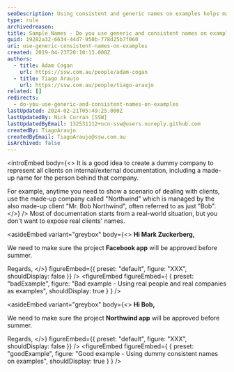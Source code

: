 ```yaml
---
seoDescription: Using consistent and generic names on examples helps maintain confidentiality and professionalism in documentation. This approach enables you to present realistic scenarios without exposing actual clients' information.
type: rule
archivedreason:
title: Sample Names - Do you use generic and consistent names on examples?
guid: 19282a32-6634-44d7-950b-778d25b7f060
uri: use-generic-consistent-names-on-examples
created: 2019-04-23T20:10:13.000Z
authors:
  - title: Adam Cogan
    url: https://ssw.com.au/people/adam-cogan
  - title: Tiago Araujo
    url: https://ssw.com.au/people/tiago-araujo
related: []
redirects:
  - do-you-use-generic-and-consistent-names-on-examples
lastUpdated: 2024-02-21T05:49:25.000Z
lastUpdatedBy: Nick Curran [SSW]
lastUpdatedByEmail: 132531112+ncn-ssw@users.noreply.github.com
createdBy: TiagoAraujo
createdByEmail: TiagoAraujo@ssw.com.au
isArchived: false
---
```


<introEmbed
  body={<>
It is a good idea to create a dummy company to represent all clients on internal/external documentation, including a made-up name for the person behind that company.

For example, anytime you need to show a scenario of dealing with clients, use the made-up company called "Northwind" which is managed by the also made-up client "Mr. Bob Northwind", often referred to as just "Bob".
  </>}
/>
Most of documentation starts from a real-world situation, but you don't want to expose real clients' names.

<asideEmbed
  variant="greybox"
  body={<>
    **Hi Mark Zuckerberg,**

We need to make sure the project **Facebook app** will be approved before summer.

Regards,
  </>}
  figureEmbed={{
    preset: "default",
    figure: "XXX",
    shouldDisplay: false
  }}
/>
<figureEmbed figureEmbed={ {
  preset: "badExample",
  figure: "Bad example - Using real people and real companies as examples",
  shouldDisplay: true
} } />


<asideEmbed
  variant="greybox"
  body={<>
    **Hi Bob,**

We need to make sure the project **Northwind app** will be approved before summer.

Regards,
  </>}
  figureEmbed={{
    preset: "default",
    figure: "XXX",
    shouldDisplay: false
  }}
/>
<figureEmbed figureEmbed={ {
  preset: "goodExample",
  figure: "Good example - Using dummy consistent names on examples",
  shouldDisplay: true
} } />
